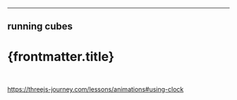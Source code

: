 ﻿---
running cubes
---


# {frontmatter.title}

<Sketch sketchId="threejs-journey-firstproject_241126" renderer="three" />

<br />

https://threejs-journey.com/lessons/animations#using-clock
<Code src="threejs-journey-firstproject_241126.ts" lang="typescript" />